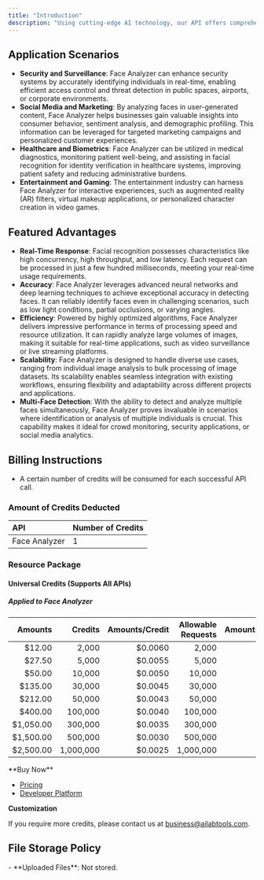 ```yaml
---
title: "Introduction"
description: "Using cutting-edge AI technology, our API offers comprehensive facial analysis for a given image, providing detailed information about the detected face, including facial position, facial attributes (such as gender, age, expression, attractiveness, eyewear, hairstyle, mask presence, and pose), as well as facial quality metrics (including overall quality score, blur score, lighting score, and facial feature occlusion score)."
---
```


## Application Scenarios

- **Security and Surveillance**: Face Analyzer can enhance security systems by accurately identifying individuals in real-time, enabling efficient access control and threat detection in public spaces, airports, or corporate environments.
- **Social Media and Marketing**: By analyzing faces in user-generated content, Face Analyzer helps businesses gain valuable insights into consumer behavior, sentiment analysis, and demographic profiling. This information can be leveraged for targeted marketing campaigns and personalized customer experiences.
- **Healthcare and Biometrics**: Face Analyzer can be utilized in medical diagnostics, monitoring patient well-being, and assisting in facial recognition for identity verification in healthcare systems, improving patient safety and reducing administrative burdens.
- **Entertainment and Gaming**: The entertainment industry can harness Face Analyzer for interactive experiences, such as augmented reality (AR) filters, virtual makeup applications, or personalized character creation in video games.

## Featured Advantages

- **Real-Time Response**: Facial recognition possesses characteristics like high concurrency, high throughput, and low latency. Each request can be processed in just a few hundred milliseconds, meeting your real-time usage requirements.
- **Accuracy**: Face Analyzer leverages advanced neural networks and deep learning techniques to achieve exceptional accuracy in detecting faces. It can reliably identify faces even in challenging scenarios, such as low light conditions, partial occlusions, or varying angles.
- **Efficiency**: Powered by highly optimized algorithms, Face Analyzer delivers impressive performance in terms of processing speed and resource utilization. It can rapidly analyze large volumes of images, making it suitable for real-time applications, such as video surveillance or live streaming platforms.
- **Scalability**: Face Analyzer is designed to handle diverse use cases, ranging from individual image analysis to bulk processing of image datasets. Its scalability enables seamless integration with existing workflows, ensuring flexibility and adaptability across different projects and applications.
- **Multi-Face Detection**: With the ability to detect and analyze multiple faces simultaneously, Face Analyzer proves invaluable in scenarios where identification or analysis of multiple individuals is crucial. This capability makes it ideal for crowd monitoring, security applications, or social media analytics.

## Billing Instructions

- A certain number of credits will be consumed for each successful API call.

### Amount of Credits Deducted

| API           | Number of Credits |
|:--------------|:------------------|
| Face Analyzer | 1                 |

### Resource Package

#### Universal Credits (Supports All APIs)

##### Applied to Face Analyzer

|   Amounts |   Credits | Amounts/Credit | Allowable Requests | Amounts/Request |
|----------:|----------:|---------------:|-------------------:|----------------:|
|    $12.00 |     2,000 |        $0.0060 |              2,000 |         $0.0060 |
|    $27.50 |     5,000 |        $0.0055 |              5,000 |         $0.0055 |
|    $50.00 |    10,000 |        $0.0050 |             10,000 |         $0.0050 |
|   $135.00 |    30,000 |        $0.0045 |             30,000 |         $0.0045 |
|   $212.00 |    50,000 |        $0.0043 |             50,000 |         $0.0043 |
|   $400.00 |   100,000 |        $0.0040 |            100,000 |         $0.0040 |
| $1,050.00 |   300,000 |        $0.0035 |            300,000 |         $0.0035 |
| $1,500.00 |   500,000 |        $0.0030 |            500,000 |         $0.0030 |
| $2,500.00 | 1,000,000 |        $0.0025 |          1,000,000 |         $0.0025 |
<Tip>
**Buy Now**

- <a href="https://www.ailabtools.com/price?tab=developer" target="_blank">Pricing</a>
- <a href="https://www.ailabtools.com/developer-platform" target="_blank">Developer Platform</a>

**Customization**

If you require more credits, please contact us at <a href="mailto:business@ailabtools.com">business@ailabtools.com</a>.
</Tip>
## File Storage Policy
<Tip>
- **Uploaded Files**: Not stored.
</Tip>